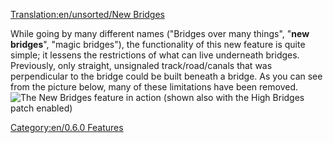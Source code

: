[[Translation:en/unsorted/New Bridges]]


While going by many different names ("Bridges over many things", "'''new bridges'''", "magic bridges"), the functionality of this new feature is quite simple; it lessens the restrictions of what can live underneath bridges.  Previously, only straight, unsignaled track/road/canals that was perpendicular to the bridge could be built beneath a bridge.  As you can see from the picture below, many of these limitations have been removed.
[[File:en/Bridges2 833.png|frame|center|The New Bridges feature in action (shown also with the High Bridges patch enabled)]]

[[Category:en/0.6.0 Features]]